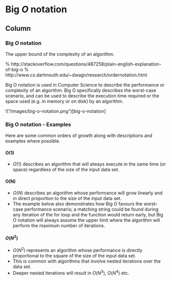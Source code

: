 Big $O$ notation {data-navmenu="Section 3"}
=====================================

Column {.tabset}
-------------------------------------------------


### Big $O$ notation

The upper bound of the complexity of an algorithm. 

% http://stackoverflow.com/questions/487258/plain-english-explanation-of-big-o
% http://www.cs.dartmouth.edu/~dwagn/research/ordernotation.html

Big O notation is used in Computer Science to describe the performance or complexity of an algorithm. 
Big O specifically describes the worst-case scenario, and can be used to describe the execution time required or the 
space used (e.g. in memory or on disk) by an algorithm.


!("/images/big-o-notation.png")[big-o-notation]

<p>

### Big O notation - Examples 
Here are some common orders of growth along with descriptions and examples where possible.

#### O(1)
* $O(1)$ describes an algorithm that will always execute in the same time (or space) regardless of the size of the input data set.

#### O(N)
* $O(N)$ describes an algorithm whose performance will grow linearly and in direct proportion to the size of the input data set. 
* The example below also demonstrates how Big O favours the worst-case performance scenario; a matching string could be found during any 
iteration of the for loop and the function would return early, but Big O notation will always assume the upper limit where the algorithm 
will perform the maximum number of iterations.

#### $O(N^2)$

* $O(N^2)$ represents an algorithm whose performance is directly proportional to the square of the size of the input data set. 
* This is common with algorithms that involve nested iterations over the data set. 
* Deeper nested iterations will result in $O(N^3)$, $O(N^4)$ etc.


